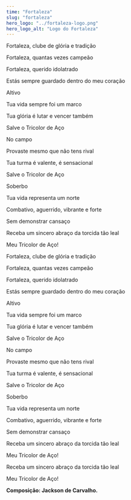 ```yaml
---
time: "Fortaleza"
slug: "fortaleza"
hero_logo: "../fortaleza-logo.png"
hero_logo_alt: "Logo do Fortaleza"
---
```


Fortaleza, clube de glória e tradição

Fortaleza, quantas vezes campeão

Fortaleza, querido idolatrado

Estás sempre guardado dentro do meu coração


Altivo

Tua vida sempre foi um marco

Tua glória é lutar e vencer também

Salve o Tricolor de Aço


No campo

Provaste mesmo que não tens rival

Tua turma é valente, é sensacional

Salve o Tricolor de Aço


Soberbo

Tua vida representa um norte

Combativo, aguerrido, vibrante e forte

Sem demonstrar cansaço


Receba um sincero abraço da torcida tão leal

Meu Tricolor de Aço!


Fortaleza, clube de glória e tradição

Fortaleza, quantas vezes campeão

Fortaleza, querido idolatrado

Estás sempre guardado dentro do meu coração


Altivo

Tua vida sempre foi um marco

Tua glória é lutar e vencer também

Salve o Tricolor de Aço



No campo

Provaste mesmo que não tens rival

Tua turma é valente, é sensacional

Salve o Tricolor de Aço


Soberbo

Tua vida representa um norte

Combativo, aguerrido, vibrante e forte

Sem demonstrar cansaço


Receba um sincero abraço da torcida tão leal

Meu Tricolor de Aço!

Receba um sincero abraço da torcida tão leal

Meu Tricolor de Aço!


**Composição: Jackson de Carvalho.**